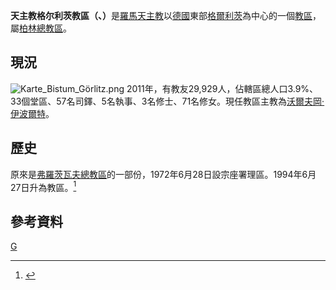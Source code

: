 {{Infobox Roman Catholic diocese 
|jurisdiction     = 教區
|name             = 格爾利茨
 |latin= Dioecesis Gorlicensis
 |image = Goerlitz Kathedrale St Jakobus.jpg
 |caption =  聖雅各伯主教座堂
 |location = [[德國|德國]] 
|territory =
|population = 29,929 
|rite = [[罗马礼|罗马礼]]
|patron =[[聖赫德維|聖赫德維]]
|province = 柏林
|established = 1994年
|cathedral = [[聖雅各伯主教座堂_(格爾利茨)|聖雅各伯主教座堂]]
|co-cathedral = 
|leadership = 主教 
|website = [http://www.bistum-goerlitz.online.de/ 格爾利茨教區]
|pope =  
|patriarch=
|metropolitan =
|ordinary = [[沃爾夫岡·伊波爾特|沃爾夫岡·伊波爾特]] 
|coadjutor archbishop = 
|coadjutor bishop = 
|auxiliary =
|emeritus = 
}}
'''天主教格尔利茨教區（{{lang-la|Dioecesis Gorlicensis}}、{{lang-de|Bistum Görlitz}}）'''是[[羅馬天主教|羅馬天主教]]以[[德國|德國]]東部[[格爾利茨|格爾利茨]]為中心的一個[[教區|教區]]，屬[[天主教柏林總教區|柏林總教區]]。

==現況==
[[File:Karte_Bistum_Görlitz.png|thumb]]
2011年，有教友29,929人，佔轄區總人口3.9%、33個堂區、57名司鐸、5名執事、3名修士、71名修女。現任教區主教為[[沃爾夫岡·伊波爾特|沃爾夫岡·伊波爾特]]。

==歷史==
原來是[[天主教弗羅茨瓦夫總教區|弗羅茨瓦夫總教區]]的一部份，1972年6月28日設宗座署理區。1994年6月27日升為教區。<ref>{{Cite web |url=http://www.vatican.va/holy_father/john_paul_ii/apost_constitutions/documents/hf_jp-ii_apc_19940627_gorlicensis_lt.html |title=升為教區的宗座憲令 |accessdate=2012-07-15 |archive-date=2010-01-16 |archive-url=https://web.archive.org/web/20100116122732/http://www.vatican.va/holy_father/john_paul_ii/apost_constitutions/documents/hf_jp-ii_apc_19940627_gorlicensis_lt.html |dead-url=no }}</ref>

==參考資料==
{{reflist}}

[[Category:德國天主教教區|G]]

{{德國天主教教區}}